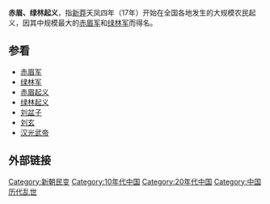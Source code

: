 '''赤眉、绿林起义'''，指[[新莽|新莽]]天凤四年（17年）开始在全国各地发生的大规模农民起义，因其中规模最大的[[赤眉军|赤眉军]]和[[绿林军|绿林军]]而得名。

== 参看 ==
*[[赤眉军|赤眉军]]
*[[绿林军|绿林军]]
*[[赤眉起义|赤眉起义]]
*[[绿林起义|绿林起义]]
*[[刘盆子|刘盆子]]
*[[刘玄|刘玄]]
*[[汉光武帝|汉光武帝]]

== 外部链接 ==


{{漢朝歷史事件}}

[[Category:新朝民变|Category:新朝民变]]
[[Category:10年代中国|Category:10年代中国]]
[[Category:20年代中国|Category:20年代中国]]
[[Category:中国历代乱世|Category:中国历代乱世]]